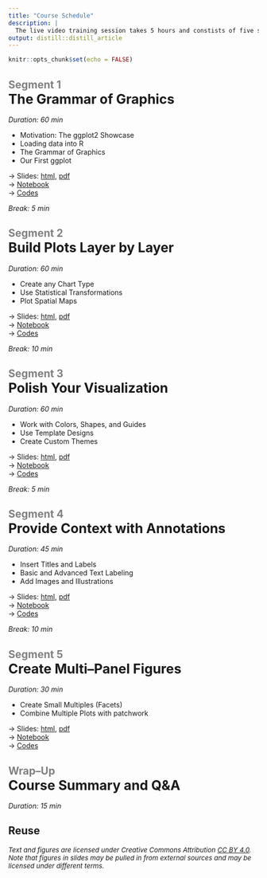 ```yaml
---
title: "Course Schedule"
description: |
  The live video training session takes 5 hours and constists of five segments. Each segment contains a lecture, hands-on examples, exercises, and a Q&A session.
output: distill::distill_article
---
```


```r
knitr::opts_chunk$set(echo = FALSE)
```


## <b style='color:gray;'>Segment 1</b><br><b style='font-size:20pt;'>The Grammar of Graphics</b>

*Duration: 60 min*

-  Motivation: The ggplot2 Showcase
-  Loading data into R
-  The Grammar of Graphics
-  Our First ggplot

→ Slides: [html](slides/01-grammar.html), [pdf](slides/01-grammar.pdf)  
→ [Notebook](codes/01-grammar-rmarkdown.html)   
→ [Codes](codes/01-grammar-rmarkdown.Rmd)  

*Break: 5 min*

## <b style='color:gray;'>Segment 2</b><br><b style='font-size:20pt;'>Build Plots Layer by Layer</b>

*Duration: 60 min*

<p class="nospace"></p>
-  Create any Chart Type
-  Use Statistical Transformations
-  Plot Spatial Maps

→ Slides: [html](slides/02-layers.html), [pdf](slides/02-layers.pdf)  
→ [Notebook](codes/02-layers-rmarkdown.html)   
→ [Codes](codes/02-layers-rmarkdown.Rmd)  

*Break: 10 min*

## <b style='color:gray;'>Segment 3</b><br><b style='font-size:20pt;'>Polish Your Visualization</b>

*Duration: 60 min*

-  Work with Colors, Shapes, and Guides
-  Use Template Designs
-  Create Custom Themes

→ Slides: [html](slides/03-themes.html), [pdf](slides/03-themes.pdf)  
→ [Notebook](codes/03-themes-rmarkdown.html)   
→ [Codes](codes/03-themes-rmarkdown.Rmd)  

*Break: 5 min*

## <b style='color:gray;'>Segment 4</b><br><b style='font-size:20pt;'>Provide Context with Annotations</b>

*Duration: 45 min*

-  Insert Titles and Labels
-  Basic and Advanced Text Labeling
-  Add Images and Illustrations

→ Slides: [html](slides/04-annotation.html), [pdf](slides/04-annotation.pdf)  
→ [Notebook](codes/04-annotation-rmarkdown.html)   
→ [Codes](codes/04-annotation-rmarkdown.Rmd)  

*Break: 10 min*


## <b style='color:gray;'>Segment 5</b><br><b style='font-size:20pt;'>Create Multi–Panel Figures</b>

*Duration: 30 min*

-  Create Small Multiples (Facets)
-  Combine Multiple Plots with patchwork

→ Slides: [html](slides/05-multipanel.html), [pdf](slides/05-multipanel.pdf)  
→ [Notebook](codes/05-multipanel-rmarkdown.html)   
→ [Codes](codes/05-multipanel-rmarkdown.Rmd)  


## <b style='color:gray;'>Wrap–Up</b><br><b style='font-size:20pt;'>Course Summary and Q&A</b>

*Duration: 15 min*


## Reuse {.appendix}

<i style=font-size:10pt;>Text and figures are licensed under Creative Commons Attribution <a href='https://creativecommons.org/licenses/by/4.0/'>CC BY 4.0</a>.<br>Note that figures in slides may be pulled in from external sources and may be licensed under different terms.</i>
